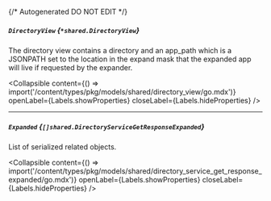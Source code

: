 {/* Autogenerated DO NOT EDIT  */}

##### `DirectoryView` *{`*shared.DirectoryView`}*
The directory view contains a directory and an app_path which is a JSONPATH set to the location in the expand mask that the expanded app will live if requested by the expander.

<Collapsible content={() => import('/content/types/pkg/models/shared/directory_view/go.mdx')} openLabel={Labels.showProperties} closeLabel={Labels.hideProperties} />


---
##### `Expanded` *{`[]shared.DirectoryServiceGetResponseExpanded`}*
List of serialized related objects.

<Collapsible content={() => import('/content/types/pkg/models/shared/directory_service_get_response_expanded/go.mdx')} openLabel={Labels.showProperties} closeLabel={Labels.hideProperties} />



